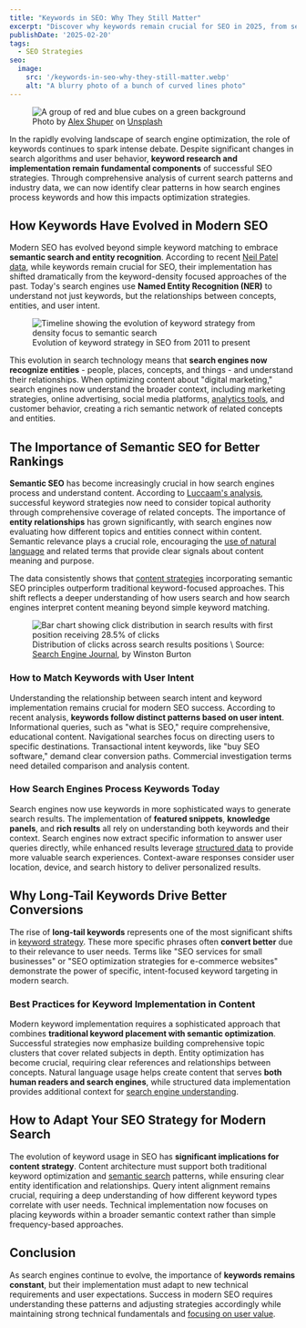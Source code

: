 ```yaml
---
title: "Keywords in SEO: Why They Still Matter"
excerpt: "Discover why keywords remain crucial for SEO in 2025, from semantic search to entity recognition. Learn how to implement modern keyword strategies for better rankings and conversions."
publishDate: '2025-02-20'
tags:
  - SEO Strategies
seo:
  image:
    src: '/keywords-in-seo-why-they-still-matter.webp'
    alt: "A blurry photo of a bunch of curved lines photo"
---
```


<figure>
  <Image 
  id="cover-img" 
  src={coverImage} 
  alt="A group of red and blue cubes on a green background" 
  loading="eager" 
  priority={true} 
/>
  <figcaption>Photo by <a href="https://unsplash.com/@alexshuperart?utm_content=creditCopyText&amp;utm_medium=referral&amp;utm_source=unsplash">Alex Shuper</a> on <a href="https://unsplash.com/photos/a-picture-of-a-woman-with-a-dumbbell-in-her-hand-l2nJZnXxkx4?utm_content=creditCopyText&amp;utm_medium=referral&amp;utm_source=unsplash">Unsplash</a></figcaption>
</figure>
      
In the rapidly evolving landscape of search engine optimization, the role of keywords continues to spark intense debate. Despite significant changes in search algorithms and user behavior, **keyword research and implementation remain fundamental components** of successful SEO strategies. Through comprehensive analysis of current search patterns and industry data, we can now identify clear patterns in how search engines process keywords and how this impacts optimization strategies.

## How Keywords Have Evolved in Modern SEO

Modern SEO has evolved beyond simple keyword matching to embrace **semantic search and entity recognition**. According to recent [Neil Patel data](https://neilpatel.com/blog/keyword-density/), while keywords remain crucial for SEO, their implementation has shifted dramatically from the keyword-density focused approaches of the past. Today's search engines use **Named Entity Recognition (NER)** to understand not just keywords, but the relationships between concepts, entities, and user intent.

<figure>
  <Image id="article-img" src={timelineImage} alt="Timeline showing the evolution of keyword strategy from density focus to semantic search" />
  <figcaption>
    Evolution of keyword strategy in SEO from 2011 to present
  </figcaption>
</figure>

This evolution in search technology means that **search engines now recognize entities** - people, places, concepts, and things - and understand their relationships. When optimizing content about "digital marketing," search engines now understand the broader context, including marketing strategies, online advertising, social media platforms, [analytics tools](https://www.serp-secrets.com/blog/essential-tools-for-seo-optimizing/), and customer behavior, creating a rich semantic network of related concepts and entities.

## The Importance of Semantic SEO for Better Rankings

**Semantic SEO** has become increasingly crucial in how search engines process and understand content. According to [Luccaam's analysis](https://www.luccaam.com/seo-optimization-strategies-for-2025/), successful keyword strategies now need to consider topical authority through comprehensive coverage of related concepts. The importance of **entity relationships** has grown significantly, with search engines now evaluating how different topics and entities connect within content. Semantic relevance plays a crucial role, encouraging the [use of natural language](https://www.serp-secrets.com/blog/the-future-of-seo-if-chatgpt-kills-search-engines/) and related terms that provide clear signals about content meaning and purpose.

The data consistently shows that [content strategies](https://www.serp-secrets.com/blog/how-to-create-helpful-content-after-hcu/) incorporating semantic SEO principles outperform traditional keyword-focused approaches. This shift reflects a deeper understanding of how users search and how search engines interpret content meaning beyond simple keyword matching.

<figure>
  <Image id="article-img" src={distributionImage} alt="Bar chart showing click distribution in search results with first position receiving 28.5% of clicks" />
  <figcaption>
    Distribution of clicks across search results positions \ Source: <a href="https://www.searchenginejournal.com/why-keywords-still-matter/425671/" target="_blank">Search Engine Journal</a>, by Winston Burton
  </figcaption>
</figure>

### How to Match Keywords with User Intent

Understanding the relationship between search intent and keyword implementation remains crucial for modern SEO success. According to recent analysis, **keywords follow distinct patterns based on user intent**. Informational queries, such as "what is SEO," require comprehensive, educational content. Navigational searches focus on directing users to specific destinations. Transactional intent keywords, like "buy SEO software," demand clear conversion paths. Commercial investigation terms need detailed comparison and analysis content.

### How Search Engines Process Keywords Today

Search engines now use keywords in more sophisticated ways to generate search results. The implementation of **featured snippets**, **knowledge panels**, and **rich results** all rely on understanding both keywords and their context. Search engines now extract specific information to answer user queries directly, while enhanced results leverage [structured data](https://www.serp-secrets.com/blog/advanced-strategies-for-schema-markup-optimization/) to provide more valuable search experiences. Context-aware responses consider user location, device, and search history to deliver personalized results.

## Why Long-Tail Keywords Drive Better Conversions

The rise of **long-tail keywords** represents one of the most significant shifts in [keyword strategy](https://www.serp-secrets.com/blog/how-to-use-lsi-keywords-in-seo/). These more specific phrases often **convert better** due to their relevance to user needs. Terms like "SEO services for small businesses" or "SEO optimization strategies for e-commerce websites" demonstrate the power of specific, intent-focused keyword targeting in modern search.

### Best Practices for Keyword Implementation in Content

Modern keyword implementation requires a sophisticated approach that combines **traditional keyword placement with semantic optimization**. Successful strategies now emphasize building comprehensive topic clusters that cover related subjects in depth. Entity optimization has become crucial, requiring clear references and relationships between concepts. Natural language usage helps create content that serves **both human readers and search engines**, while structured data implementation provides additional context for [search engine understanding](https://www.serp-secrets.com/blog/adapting-to-googles-helpful-content-era/).

## How to Adapt Your SEO Strategy for Modern Search

The evolution of keyword usage in SEO has **significant implications for content strategy**. Content architecture must support both traditional keyword optimization and [semantic search](https://www.serp-secrets.com/blog/mastering-bert-in-seo-for-better-semantic-insight/) patterns, while ensuring clear entity identification and relationships. Query intent alignment remains crucial, requiring a deep understanding of how different keyword types correlate with user needs. Technical implementation now focuses on placing keywords within a broader semantic context rather than simple frequency-based approaches.

## Conclusion

As search engines continue to evolve, the importance of **keywords remains constant**, but their implementation must adapt to new technical requirements and user expectations. Success in modern SEO requires understanding these patterns and adjusting strategies accordingly while maintaining strong technical fundamentals and [focusing on user value](https://www.serp-secrets.com/blog/why-user-generated-content-is-key-for-seo-success/).